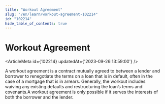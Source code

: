 ```yaml
---
title: "Workout Agreement"
slug: "/en/learn/workout-agreement-102214"
id: "102214"
hide_table_of_contents: true
---
```



# Workout Agreement

<ArticleMeta id={102214} updatedAt={'2023-09-26 13:59:00'} />
<div className='border-solid border-b border-t-0 my-4 border-[var(--ifm-color-gray-300)]' />

A workout agreement is a contract mutually agreed to between a lender and borrower to renegotiate the terms on a loan that is in default, often in the case of a mortgage that is in arrears. Generally, the workout includes waiving any existing defaults and restructuring the loan’s terms and covenants.A workout agreement is only possible if it serves the interests of both the borrower and the lender.
